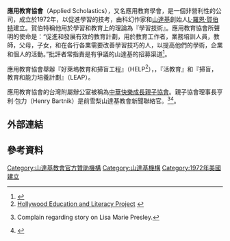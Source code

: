 '''應用教育協會'''（Applied Scholastics），又名應用教育學會，是一個非營利性的公司，成立於1972年，以促進學習的技考，由科幻作家和[[山達基|山達基]]創始人[[L·羅恩·賀伯特|L·羅恩·賀伯特]]建立。賀伯特稱他用於學習和教育上的理論為『學習技術』。應用教育協會所聲明的使命是：“促進和發展有效的教育計劃，用於教育工作者，業務培訓人員，教師，父母，子女，和在各行各業需要改善學習技巧的人，以提高他們的學術，企業和個人的活動。”批評者常指責是有爭議的山達基的招募渠道<ref>{{cite web|url=http://www.studytech.org/asi.php |title=Scientology's Education Fronts - Applied Scholastics International |date=2007 |publisher=studytech.org |deadurl=yes |archiveurl=https://web.archive.org/web/20080514032959/http://www.studytech.org/asi.php |archivedate=2008-05-14 }}</ref>。

應用教育協會舉辦『好萊塢教育和掃盲工程』（HELP<ref>[http://www.helplearn.org/index-flash.html Hollywood Education and Literacy Project] {{webarchive|url=https://web.archive.org/web/20061207202503/http://www.helplearn.org/index-flash.html |date=2006-12-07 }}</ref>），{{link-en|世界掃盲運動|World Literacy Crusade}}，『活教育』和『掃盲，教育和能力培養計劃』（LEAP）。

應用教育協會的台灣附屬辦公室被稱為[[中華快樂成長親子協會|中華快樂成長親子協會]]。親子協會理事長亨利·包力（Henry Bartnik）是前雪梨山達基教會新聞聯絡官。<ref>
{{cite news | last=Bartnik | first=Henry | work=Sun-Herald(Sydney) | date=1998-02-15 | title=Letter to the editor:We're no cult}} Complain regarding story on Lisa Marie Presley.</ref><ref>
{{cite news | last=Bartnik | first=Henry  | work= Exposure (New Zealand) | date= Dec 1998 - Jan 1999 | title=Letter to the editor － Re:[http://factnet.org Factnet] Alert }}</ref>。

==外部連結==


==參考資料==
{{reflist}}

{{教育小作品}}

[[Category:山達基教會官方贊助機構|Category:山達基教會官方贊助機構]]

[[Category:山達基機構|Category:山達基機構]]
[[Category:1972年美國建立|Category:1972年美國建立]]